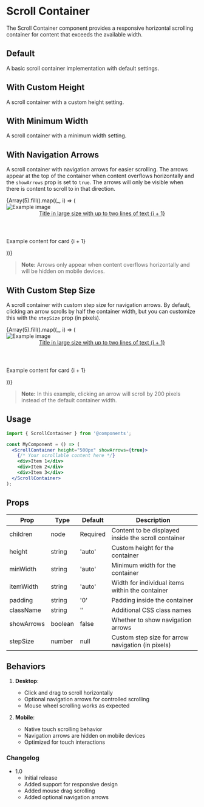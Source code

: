 
# Scroll Container

The Scroll Container component provides a responsive horizontal scrolling container for content that exceeds the available width.

<Meta of={ScrollContainerStories} />

## Default

A basic scroll container implementation with default settings.

<Canvas>
  <Story of={ScrollContainerStories.Default} />
</Canvas>

## With Custom Height

A scroll container with a custom height setting.

<Canvas>
  <Story of={ScrollContainerStories.TallContent} />
</Canvas>

## With Minimum Width

A scroll container with a minimum width setting.

<Canvas>
  <Story of={ScrollContainerStories.WithMinWidth} />
</Canvas>

## With Navigation Arrows

A scroll container with navigation arrows for easier scrolling. The arrows appear at the top of the container when content overflows horizontally and the `showArrows` prop is set to `true`. The arrows will only be visible when there is content to scroll to in that direction.

<div style={{ maxWidth: '800px', margin: '0 auto', position: 'relative' }}>
  <ScrollContainer showArrows={true} minWidth="1200px" padding="1rem">
    {Array(5).fill().map((_, i) => (
      <article key={i} className="mg-card mg-card__vc" style={{ minWidth: '350px', marginRight: '20px', padding: '20px', boxSizing: 'border-box' }}>
        <div className="mg-card__visual">
          <img alt="Example image" className="mg-card__image" src="https://www.undrr.org/sites/default/files/2020-01/Home---about-us_0.jpg" />
        </div>
        <div className="mg-card__content">
          <header className="mg-card__title">
            <a href={`#${i+1}`}>Title in large size with up to two lines of text {i + 1}</a>
          </header>
          <p className="mg-card__summary">Example content for card {i + 1}</p>
        </div>
      </article>
    ))}
  </ScrollContainer>
</div>

> **Note:** Arrows only appear when content overflows horizontally and will be hidden on mobile devices.

## With Custom Step Size

A scroll container with custom step size for navigation arrows. By default, clicking an arrow scrolls by half the container width, but you can customize this with the `stepSize` prop (in pixels).

<div style={{ maxWidth: '800px', margin: '0 auto', position: 'relative' }}>
  <ScrollContainer showArrows={true} stepSize={200} minWidth="1200px" padding="1rem">
    {Array(5).fill().map((_, i) => (
      <article key={i} className="mg-card mg-card__vc" style={{ minWidth: '350px', marginRight: '20px', padding: '20px', boxSizing: 'border-box' }}>
        <div className="mg-card__visual">
          <img alt="Example image" className="mg-card__image" src="https://www.undrr.org/sites/default/files/2020-01/Home---about-us_0.jpg" />
        </div>
        <div className="mg-card__content">
          <header className="mg-card__title">
            <a href={`#${i+1}`}>Title in large size with up to two lines of text {i + 1}</a>
          </header>
          <p className="mg-card__summary">Example content for card {i + 1}</p>
        </div>
      </article>
    ))}
  </ScrollContainer>
</div>

> **Note:** In this example, clicking an arrow will scroll by 200 pixels instead of the default container width.

## Usage

```jsx
import { ScrollContainer } from '@components';

const MyComponent = () => (
  <ScrollContainer height="500px" showArrows={true}>
    {/* Your scrollable content here */}
    <div>Item 1</div>
    <div>Item 2</div>
    <div>Item 3</div>
  </ScrollContainer>
);
```

## Props

| Prop | Type | Default | Description |
|------|------|---------|-------------|
| children | node | Required | Content to be displayed inside the scroll container |
| height | string | 'auto' | Custom height for the container |
| minWidth | string | 'auto' | Minimum width for the container |
| itemWidth | string | 'auto' | Width for individual items within the container |
| padding | string | '0' | Padding inside the container |
| className | string | '' | Additional CSS class names |
| showArrows | boolean | false | Whether to show navigation arrows |
| stepSize | number | null | Custom step size for arrow navigation (in pixels) |

## Behaviors

1. **Desktop**:
   - Click and drag to scroll horizontally
   - Optional navigation arrows for controlled scrolling
   - Mouse wheel scrolling works as expected

2. **Mobile**:
   - Native touch scrolling behavior
   - Navigation arrows are hidden on mobile devices
   - Optimized for touch interactions

### Changelog

- 1.0
  - Initial release
  - Added support for responsive design
  - Added mouse drag scrolling
  - Added optional navigation arrows
